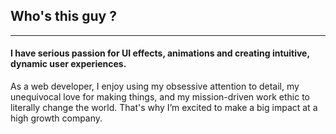 ## Who's this guy ? 
---


#### I have serious passion for UI effects, animations and creating intuitive, dynamic user experiences.


As a web developer, I enjoy using my obsessive attention to detail, my unequivocal love for making things, and my mission-driven work ethic to literally change the world. That's why I’m excited to make a big impact at a high growth company.